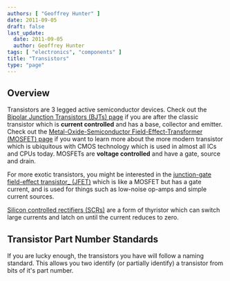 ```yaml
---
authors: [ "Geoffrey Hunter" ]
date: 2011-09-05
draft: false
last_update:
  date: 2011-09-05
  author: Geoffrey Hunter
tags: [ "electronics", "components" ]
title: "Transistors"
type: "page"
---
```



## Overview

Transistors are 3 legged active semiconductor devices. Check out the [Bipolar Junction Transistors (BJTs) page](/electronics/components/transistors/bipolar-junction-transistors-bjts/) if you are after the classic transistor which is **current controlled** and has a base, collector and emitter. Check out the [Metal-Oxide-Semiconductor Field-Effect-Transformer (MOSFET) page](/electronics/components/transistors/mosfets/) if you want to learn more about the more modern transistor which is ubiquitous with CMOS technology which is used in almost all ICs and CPUs today. MOSFETs are **voltage controlled** and have a gate, source and drain.

For more exotic transistors, you might be interested in the [junction-gate field-effect transistor_ (JFET)](/electronics/components/transistors/junction-gate-field-effect-transistor-jfets/) which is like a MOSFET but has a gate current, and is used for things such as low-noise op-amps and simple current sources.

[Silicon controlled rectifiers (SCRs)](/electronics/components/transistors/silicon-controlled-rectifiers-scrs/) are a form of thyristor which can switch large currents and latch on until the current reduces to zero.

## Transistor Part Number Standards

If you are lucky enough, the transistors you have will follow a naming standard. This allows you two identify (or partially identify) a transistor from bits of it's part number.
